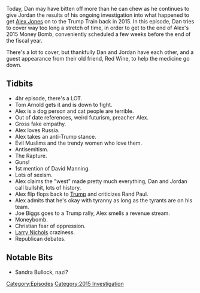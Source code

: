 {{DEFAULTSORT:
    #_EPISODE_0066:September 6-17, 2015
}}{{Episode
    | title             = September 6-17, 2015
    | caption           = Listen to this episode on [https://knowledgefight.libsyn.com/knowledge-fight-sep-6-17-2015 Libsyn] [https://open.spotify.com/episode/0iMuGWplrQigVyeaTTRP9W Spotify], Read the [[Transcript/66: September 6-17, 2015|Unofficial Transcript]]
    | episodeNumber     = 66
    | length            = 04:01:44
    | airDate           = July 25, 2017
    | coverageStartDate = September 6, 2015
    | coverageEndDate   = September 17, 2015
    | episodeType       = [[:Category:2015 Investigation|2015 Investigation]]
    | appearance        = [[Tom Arnold]], [[John McAfee]], [[Joseph Farah]], [[Joe Biggs]], [[James Wesley Rawles]], [[Larry Nichols]]
    | beverage          = Red Wine
    | oocDrop           = dead babies, souls, demons, and globalists.
    | previousEpisode   = [[65: September 2-4, 2015]]
    | nextEpisode       = [[67: Protocols of Zion]]
}}

{{Stub}}

Today, Dan may have bitten off more than he can chew as he continues to give Jordan the results of his ongoing investigation into what happened to get [[Alex Jones]] on to the Trump Train back in 2015. In this episode, Dan tries to cover way too long a stretch of time, in order to get to the end of Alex's 2015 Money Bomb, conveniently scheduled a few weeks before the end of the fiscal year.

There's a lot to cover, but thankfully Dan and Jordan have each other, and a guest appearance from their old friend, Red Wine, to help the medicine go down.

==Tidbits==

*4hr episode, there's a LOT.
*Tom Arnold gets it and is down to fight.
*Alex is a dog person and cat people are terrible.
*Out of date references, weird futurism, preacher Alex.
*Gross fake empathy.
*Alex loves Russia.
*Alex takes an anti-Trump stance.
*Evil Muslims and the trendy women who love them.
*Antisemitism.
*The Rapture.
*Guns!
*1st mention of David Manning.
*Lots of sexism.
*Alex claims the "west" made pretty much everything, Dan and Jordan call bullshit, lots of history.
*Alex flip flops back to [[Donald Trump|Trump]] and criticizes Rand Paul.
*Alex admits that he's okay with tyranny as long as the tyrants are on his team.
*Joe Biggs goes to a Trump rally, Alex smells a revenue stream.
*Moneybomb.
*Christian fear of oppression.
*[[Larry Nichols]] craziness.
*Republican debates.

==Notable Bits==

*Sandra Bullock, nazi?

[[Category:Episodes]]
[[Category:2015 Investigation]]
